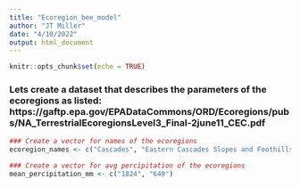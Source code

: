 ```yaml
---
title: "Ecoregion_bee_model"
author: "JT Miller"
date: "4/10/2022"
output: html_document
---
```


```r
knitr::opts_chunk$set(echo = TRUE)
```

### Lets create a dataset that describes the parameters of the ecoregions as listed: https://gaftp.epa.gov/EPADataCommons/ORD/Ecoregions/pubs/NA_TerrestrialEcoregionsLevel3_Final-2june11_CEC.pdf
```r
### Create a vector for names of the ecoregions
ecoregion_names <- c("Cascades", "Eastern Cascades Slopes and Foothills")

### Create a vector for avg percipitation of the ecoregions 
mean_percipitation_mm <- c("1824", "649")

```

